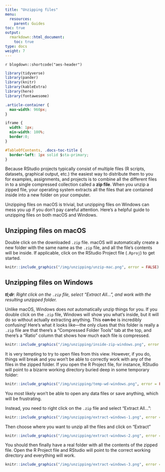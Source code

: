 ```yaml
---
title: "Unzipping files"
menu:
  resources:
    parent: Guides
toc: true
output:
  rmarkdown::html_document:
    toc: true
type: docs
weight: 7
---
```


`r blogdown::shortcode("aes-header")`

```r
library(tidyverse)
library(pander)
library(knitr)
library(kableExtra)
library(here)
library(fontawesome)
```

```css
.article-container {
  max-width: 960px;
}

iframe {
  width: 1px;
  min-width: 100%;
  border:0;
}

#TableOfContents, .docs-toc-title {
  border-left: 1px solid $sta-primary;
}
```

Because RStudio projects typically consist of multiple files (R scripts, datasets, graphical output, etc.) the easiest way to distribute them to you for examples, assignments, and projects is to combine all the different files in to a single compressed collection called a **zip file**. When you unzip a zipped file, your operating system extracts all the files that are contained inside into a new folder on your computer.

Unzipping files on macOS is trivial, but unzipping files on Windows can mess you up if you don't pay careful attention. Here's a helpful guide to unzipping files on both macOS and Windows.


## Unzipping files on macOS

Double click on the downloaded `.zip` file. macOS will automatically create a new folder with the same name as the `.zip` file, and all the file's contents will be inside. If applicable, click on the RStudio Project file (`.Rproj`) to get started.

```r
knitr::include_graphics("/img/unzipping/unzip-mac.png", error = FALSE)
```


## Unzipping files on Windows

***tl;dr**: Right click on the `.zip` file, select "Extract All…", and work with the resulting unzipped folder.*

Unlike macOS, Windows does *not* automatically unzip things for you. If you double click on the `.zip` file, Windows will show you what's inside, but it will do so without actually extracting anything. This ~~can be~~ is incredibly confusing! Here's what it looks like—the only clues that this folder is really a `.zip` file are that there's a "Compressed Folder Tools" tab at the top, and there's a "Ratio" column that shows how much each file is compressed. 

```r
knitr::include_graphics("/img/unzipping/inside-zip-windows.png", error = FALSE)
```

It is very tempting to try to open files from this view. However, if you do, things will break and you won't be able to correctly work with any of the files in the zipped folder. If you open the R Project file, for instance, RStudio will point to a bizarre working directory buried deep in some temporary folder:

```r
knitr::include_graphics("/img/unzipping/temp-wd-windows.png", error = FALSE)
```

You most likely won't be able to open any data files or save anything, which will be frustrating.

Instead, you need to right click on the `.zip` file and select "Extract All…":

```r
knitr::include_graphics("/img/unzipping/extract-windows-1.png", error = FALSE)
```

Then choose where you want to unzip all the files and click on "Extract"

```r
knitr::include_graphics("/img/unzipping/extract-windows-2.png", error = FALSE)
```

You should then finally have a real folder with all the contents of the zipped file. Open the R Project file and RStudio will point to the correct working directory and everything will work.

```r
knitr::include_graphics("/img/unzipping/extract-windows-3.png", error = FALSE)
```
